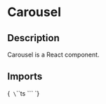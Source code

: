 
<Meta title="Components/Carousel" of={CarouselStories} />

# Carousel

## Description

Carousel is a React component.

## Imports

<Markdown>{`
\`\`\`ts
\`\`\`
`}</Markdown>

<Primary />

<ArgTypes of={Carousel}/>

